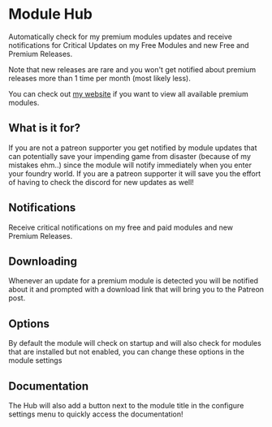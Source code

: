 
# Module Hub

Automatically check for my premium modules updates and receive
notifications for Critical Updates on my Free Modules and new Free and
Premium Releases.

Note that new releases are rare and you won't get notified about premium
releases more than 1 time per month (most likely less).

You can check out [my website](https://theripper93.com/) if you want to view all available premium modules.

## What is it for?

<ImageButBetter
  src='/images/Module-Hub/Phnotif.png'
  alt='The Module Hub allerting you of a critical update'
  width={2000}
  height={2000}
  className={styles.wikiimage}
/>
If you are not a patreon supporter you get notified by module updates that can potentially
save your impending game from disaster (because of my mistakes ehm..) since the module
will notify immediately when you enter your foundry world. If you are a patreon supporter
it will save you the effort of having to check the discord for new updates as well\!

## Notifications

Receive critical notifications on my free and paid modules and new
Premium Releases.

## Downloading

<ImageButBetter
  src='/images/Module-Hub/Phsettings.png'
  alt='The Module Hub Settings'
  width={2000}
  height={2000}
  className={styles.wikiimage}
/>

Whenever an update for a premium module is detected you will be notified
about it and prompted with a download link that will bring you to the
Patreon post.

## Options

By default the module will check on startup and will also check for
modules that are installed but not enabled, you can change these options
in the module settings

## Documentation

<ImageButBetter
  src='/images/Module-Hub/Hubdocs.png'
  alt='Documentation Button'
  width={2000}
  height={2000}
  className={styles.wikiimagesmall}
/>

The Hub will also add a button next to the module title in the configure
settings menu to quickly access the documentation\!
